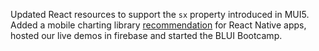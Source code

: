 Updated React resources to support the `sx` property introduced in MUI5.  Added a mobile charting library [recommendation](https://brightlayer-ui.github.io/patterns/visualizations) for React Native apps, hosted our live demos in firebase and started the BLUI Bootcamp.